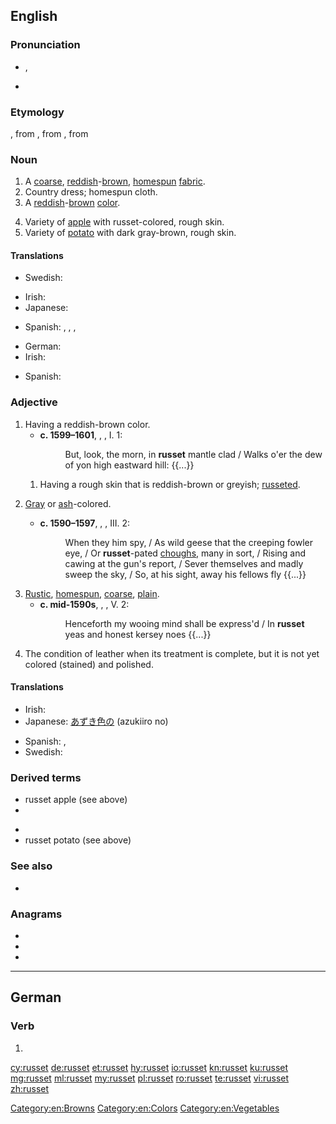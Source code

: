 ==English==

===Pronunciation===
* {{enPR|rŭs'ət}}, {{IPA|/ˈrʌsət/|lang=en}}
* {{rhymes|ʌsɪt|lang=en}}

===Etymology===
{{etyl|enm|en}}, from {{etyl|fro|en}} {{m|fro|rousset}}, from {{m|fro|rous}}, from {{etyl|la|en}} {{m|la|russus||reddish}}

===Noun===
{{en-noun|~}}

# A [[coarse]], [[reddish]]-[[brown]], [[homespun]] [[fabric]].
# Country dress; homespun cloth.
# A [[red]]dish-[[brown]] [[color]].
#: {{color panel|80461B}}
# Variety of [[apple]] with russet-colored, rough skin.
# Variety of [[potato]] with dark gray-brown, rough skin.

====Translations====
{{trans-top|fabric}}
* Swedish: {{t+|sv|vadmal|n|c}} {{qualifier|historical in this tense: red-brown, coarse fabric}}
{{trans-mid}}
{{trans-bottom}}

{{trans-top|color}}
* Irish: {{t|ga|donnrua|m}} {{qualifier|of cloth}}
* Japanese: {{t|ja|あずき色|tr=azukiiro}}
{{trans-mid}}
* Spanish: {{t+|es|ocre|m}}, {{t|es|marrojizo|m}}, {{t|es|marrojiza|f}}, {{t|es|color teja}}
{{trans-bottom}}

{{trans-top|apple}}
* German: {{t+|de|Renette|f}}
* Irish: {{t|ga|rua-úll|m}}
{{trans-mid}}
* Spanish: {{t|es|reineta|f}}
{{trans-bottom}}

{{trans-top|potato}}
{{trans-mid}}
{{trans-bottom}}

===Adjective===
{{en-adj}}

# Having a reddish-brown color.
#* '''c. 1599–1601''', {{w|William Shakespeare}}, ''{{w|Hamlet}}'', I. 1:
#*: But, look, the morn, in '''russet''' mantle clad / Walks o'er the dew of yon high eastward hill: {{...}}
## {{label|en|botany}} Having a rough skin that is reddish-brown or greyish; [[russeted]].
# {{label|en|archaic}} [[gray|Gray]] or [[ash]]-colored.
#* '''c. 1590–1597''', {{w|William Shakespeare}}, ''{{w|A Midsummer Night's Dream}}'', III. 2:
#*: When they him spy, / As wild geese that the creeping fowler eye, / Or '''russet'''-pated [[chough]]s, many in sort, / Rising and cawing at the gun's report, / Sever themselves and madly sweep the sky, / So, at his sight, away his fellows fly {{...}}
# [[rustic|Rustic]], [[homespun]], [[coarse]], [[plain]].
#* '''c. mid-1590s''', {{w|William Shakespeare}}, ''{{w|Love's Labour's Lost}}'', V. 2:
#*: Henceforth my wooing mind shall be express'd / In '''russet''' yeas and honest kersey noes {{...}}
# The condition of leather when its treatment is complete, but it is not yet colored (stained) and polished.

====Translations====
{{trans-top|color}}
* Irish: {{t|ga|donnrua}}
* Japanese: [[あずき色]]の (azukiiro no)
{{trans-mid}}
* Spanish: {{t|es|marrojizo}}, {{t|es|marrojiza|f}}
* Swedish: {{t+|sv|rödbrun}}
{{trans-bottom}}

===Derived terms===
{{der-top}}
* russet apple (see above)
* {{l|en|russeted}}
{{der-mid}}
* {{l|en|russeting}}
* russet potato (see above)
{{der-bottom}}

===See also===
{{Wikipedia|Russet (disambiguation)|Russet}}
* {{l|en|Appendix:Colors}}

===Anagrams===
* {{l|en|estrus}}
* {{l|en|struse}}
* {{l|en|surest}}

[[Category:en:Browns]]
[[Category:en:Colors]]
[[Category:en:Vegetables]]

----

==German==

===Verb===
{{head|de|verb form}}

# {{standard spelling of|from=SLDE|rußet|lang=de}}

[[cy:russet]]
[[de:russet]]
[[et:russet]]
[[hy:russet]]
[[io:russet]]
[[kn:russet]]
[[ku:russet]]
[[mg:russet]]
[[ml:russet]]
[[my:russet]]
[[pl:russet]]
[[ro:russet]]
[[te:russet]]
[[vi:russet]]
[[zh:russet]]